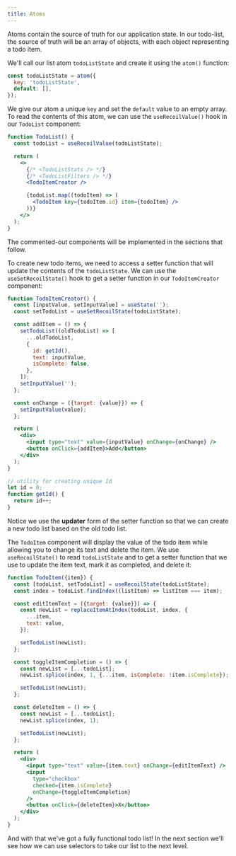 ```yaml
---
title: Atoms
---
```


Atoms contain the source of truth for our application state. In our todo-list, the source of truth will be an array of objects, with each object representing a todo item.

We'll call our list atom `todoListState` and create it using the `atom()` function:

```javascript
const todoListState = atom({
  key: 'todoListState',
  default: [],
});
```

We give our atom a unique `key` and set the `default` value to an empty array. To read the contents of this atom, we can use the `useRecoilValue()` hook in our `TodoList` component:

```jsx
function TodoList() {
  const todoList = useRecoilValue(todoListState);

  return (
    <>
      {/* <TodoListStats /> */}
      {/* <TodoListFilters /> */}
      <TodoItemCreator />

      {todoList.map((todoItem) => (
        <TodoItem key={todoItem.id} item={todoItem} />
      ))}
    </>
  );
}
```

The commented-out components will be implemented in the sections that follow.

To create new todo items, we need to access a setter function that will update the contents of the `todoListState`. We can use the `useSetRecoilState()` hook to get a setter function in our `TodoItemCreator` component:

```jsx
function TodoItemCreator() {
  const [inputValue, setInputValue] = useState('');
  const setTodoList = useSetRecoilState(todoListState);

  const addItem = () => {
    setTodoList((oldTodoList) => [
      ...oldTodoList,
      {
        id: getId(),
        text: inputValue,
        isComplete: false,
      },
    ]);
    setInputValue('');
  };

  const onChange = ({target: {value}}) => {
    setInputValue(value);
  };

  return (
    <div>
      <input type="text" value={inputValue} onChange={onChange} />
      <button onClick={addItem}>Add</button>
    </div>
  );
}

// utility for creating unique Id
let id = 0;
function getId() {
  return id++;
}
```

Notice we use the **updater** form of the setter function so that we can create a new todo list based on the old todo list.

The `TodoItem` component will display the value of the todo item while allowing you to change its text and delete the item. We use `useRecoilState()` to read `todoListState` and to get a setter function that we use to update the item text, mark it as completed, and delete it:

```jsx
function TodoItem({item}) {
  const [todoList, setTodoList] = useRecoilState(todoListState);
  const index = todoList.findIndex((listItem) => listItem === item);

  const editItemText = ({target: {value}}) => {
    const newList = replaceItemAtIndex(todoList, index, {
      ...item,
      text: value,
    });

    setTodoList(newList);
  };

  const toggleItemCompletion = () => {
    const newList = [...todoList];
    newList.splice(index, 1, {...item, isComplete: !item.isComplete});

    setTodoList(newList);
  };

  const deleteItem = () => {
    const newList = [...todoList];
    newList.splice(index, 1);

    setTodoList(newList);
  };

  return (
    <div>
      <input type="text" value={item.text} onChange={editItemText} />
      <input
        type="checkbox"
        checked={item.isComplete}
        onChange={toggleItemCompletion}
      />
      <button onClick={deleteItem}>X</button>
    </div>
  );
}
```

And with that we've got a fully functional todo list! In the next section we'll see how we can use selectors to take our list to the next level.
